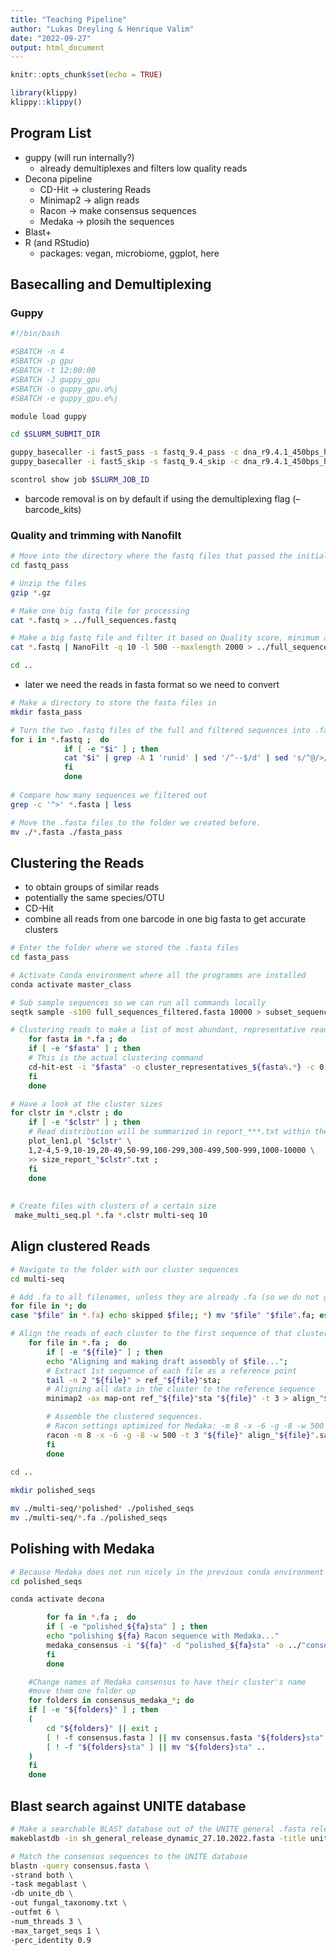 ```yaml
---
title: "Teaching Pipeline"
author: "Lukas Dreyling & Henrique Valim"
date: "2022-09-27"
output: html_document
---
```


```r
knitr::opts_chunk$set(echo = TRUE)
```

```r
library(klippy)
klippy::klippy()
```

## Program List 

 * guppy (will run internally?)
    + already demultiplexes and filters low quality reads
 * Decona pipeline
    + CD-Hit &rarr; clustering Reads 
    + Minimap2 &rarr; align reads
    + Racon &rarr; make consensus sequences
    + Medaka &rarr; plosih the sequences
 * Blast+
 * R (and RStudio)
    + packages: vegan, microbiome, ggplot, here 
    
## Basecalling and Demultiplexing 

### Guppy 

```bash
#!/bin/bash

#SBATCH -n 4
#SBATCH -p gpu
#SBATCH -t 12:00:00
#SBATCH -J guppy_gpu
#SBATCH -o guppy_gpu.o%j
#SBATCH -e guppy_gpu.e%j

module load guppy

cd $SLURM_SUBMIT_DIR

guppy_basecaller -i fast5_pass -s fastq_9.4_pass -c dna_r9.4.1_450bps_hac.cfg -x "cuda:1" --barcode_kits SQK-RBK001
guppy_basecaller -i fast5_skip -s fastq_9.4_skip -c dna_r9.4.1_450bps_hac.cfg -x "cuda:1" --barcode_kits SQK-RBK001

scontrol show job $SLURM_JOB_ID

```

- barcode removal is on by default if using the demultiplexing flag (--barcode_kits)

### Quality and trimming with Nanofilt  

```bash
# Move into the directory where the fastq files that passed the initial quality control are stored 
cd fastq_pass 

# Unzip the files 
gzip *.gz

# Make one big fastq file for processing 
cat *.fastq > ../full_sequences.fastq

# Make a big fastq file and filter it based on Quality score, minimum and maximum length
cat *.fastq | NanoFilt -q 10 -l 500 --maxlength 2000 > ../full_sequences_filtered.fastq

cd ..
```


 * later we need the reads in fasta format so we need to convert 
```bash
# Make a directory to store the fasta files in 
mkdir fasta_pass

# Turn the two .fastq files of the full and filtered sequences into .fasta files
for i in *.fastq ;  do
            if [ -e "$i" ] ; then
            cat "$i" | grep -A 1 'runid' | sed '/^--$/d' | sed 's/^@/>/' | awk '{print $1}' > "${i%%.*}.fasta" ; 
            fi
            done
            
# Compare how many sequences we filtered out
grep -c '^>' *.fasta | less

# Move the .fasta files to the folder we created before.
mv ./*.fasta ./fasta_pass

```

## Clustering the Reads

 * to obtain groups of similar reads 
 * potentially the same species/OTU
 * CD-Hit
 * combine all reads from one barcode in one big fasta to get accurate clusters
 
```bash
# Enter the folder where we stored the .fasta files
cd fasta_pass

# Activate Conda environment where all the programms are installed 
conda activate master_class

# Sub sample sequences so we can run all commands locally 
seqtk sample -s100 full_sequences_filtered.fasta 10000 > subset_sequences.fa

# Clustering reads to make a list of most abundant, representative reads
    for fasta in *.fa ; do
    if [ -e "$fasta" ] ; then
    # This is the actual clustering command
    cd-hit-est -i "$fasta" -o cluster_representatives_${fasta%.*} -c 0.8 -n 5 -d 0 -M 0 -T 0 -g 1 > report_"${fasta%.*}.txt"; 
    fi
    done

# Have a look at the cluster sizes
for clstr in *.clstr ; do
    if [ -e "$clstr" ] ; then
    # Read distribution will be summarized in report_***.txt within the folder.
    plot_len1.pl "$clstr" \
    1,2-4,5-9,10-19,20-49,50-99,100-299,300-499,500-999,1000-10000 \
    >> size_report_"$clstr".txt ;
    fi
    done
    
    
# Create files with clusters of a certain size
 make_multi_seq.pl *.fa *.clstr multi-seq 10 

```

## Align clustered Reads

```bash
# Navigate to the folder with our cluster sequences
cd multi-seq

# Add .fa to all filenames, unless they are already .fa (so we do not get into an infinite loop)
for file in *; do 
case "$file" in *.fa) echo skipped $file;; *) mv "$file" "$file".fa; esac; done

# Align the reads of each cluster to the first sequence of that cluster that is the so-called  "parent"/"reference" sequence
    for file in *.fa ;  do
        if [ -e "${file}" ] ; then
        echo "Aligning and making draft assembly of $file...";
        # Extract 1st sequence of each file as a reference point
        tail -n 2 "${file}" > ref_"${file}"sta;
        # Aligning all data in the cluster to the reference sequence
        minimap2 -ax map-ont ref_"${file}"sta "${file}" -t 3 > align_"${file}".sam ;

        # Assemble the clustered sequences.
        # Racon settings optimized for Medaka: -m 8 -x -6 -g -8 -w 500
        racon -m 8 -x -6 -g -8 -w 500 -t 3 "${file}" align_"${file}".sam ref_"${file}"sta > polished_"${file}"sta ;
        fi
        done
        
cd .. 

mkdir polished_seqs 

mv ./multi-seq/*polished* ./polished_seqs
mv ./multi-seq/*.fa ./polished_seqs
```

## Polishing with Medaka

```bash
# Because Medaka does not run nicely in the previous conda environment we will need to move to another
cd polished_seqs

conda activate decona 

        for fa in *.fa ;  do
        if [ -e "polished_${fa}sta" ] ; then
        echo "polishing ${fa} Racon sequence with Medaka..."
        medaka_consensus -i "${fa}" -d "polished_${fa}sta" -o ../"consensus_medaka_${fa}" -t 10 ;
        fi
        done

    #Change names of Medaka consensus to have their cluster's name
    #move them one folder up
    for folders in consensus_medaka_*; do
    if [ -e "${folders}" ] ; then
    (
        cd "${folders}" || exit ;
        [ ! -f consensus.fasta ] || mv consensus.fasta "${folders}sta"
        [ ! -f "${folders}sta" ] || mv "${folders}sta" ..
    )
    fi
    done
```

## Blast search against UNITE database

```bash
# Make a searchable BLAST database out of the UNITE general .fasta release. 
makeblastdb -in sh_general_release_dynamic_27.10.2022.fasta -title unite_db -parse_seqids -dbtype nucl

# Match the consensus sequences to the UNITE database 
blastn -query consensus.fasta \
-strand both \
-task megablast \
-db unite_db \
-out fungal_taxonomy.txt \
-outfmt 6 \
-num_threads 3 \
-max_target_seqs 1 \
-perc_identity 0.9
```

